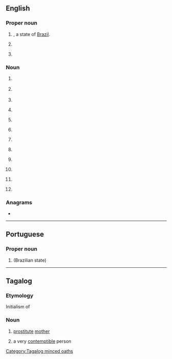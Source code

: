 {{also|Appendix:Variations of "pi"}}
==English==

===Proper noun===
{{en-proper noun}}

# {{abbreviation of|en|Piauí}}, a state of [[Brazil]].
# {{initialism of|en|[[prison|Prison]] [[industry|Industries]]|nodot=1}} {{gloss|the prison-run work program for inmates}}
# {{lb|en|colloquial|Philippines}} {{initialism of|en|[[Philippine]] [[island|Islands]]}}
#: {{ux|en|We're going back to '''the PI''' for a vacation this summer.}}

===Noun===
{{en-noun|~}}

# {{lb|en|informatics|SGML|XML}} {{initialism of|en|[[processing]] [[instruction]]}}
# {{initialism of|en|partial induction|nodot=1}} {{gloss|see [[AI]]}}
# {{initialism of|en|personal injury}}
# {{initialism of|en|politically incorrect|nodot=1}} {{gloss|see [[PC]]}}
# {{initialism of|en|principal investigator|nodot=1}} {{gloss|lead researcher on a grant-funded project}}
# {{initialism of|en|private investigator}}
# {{lb|en|biochemistry}} {{abbreviation of|en|phosphatidylinositol|nodot=1}} {{gloss|a phospholipid component of eukaryotic cell membranes, also abbreviated in PtdIns}}
# {{lb|en|pharmaceutical drug}} {{initialism of|en|protease inhibitor}}
# {{lb|en|electronics}} {{initialism of|en|power integrity}}
# {{lb|en|organic compound}} {{initialism of|en|polyimide}}
# {{abbreviation of|en|[[prohibited]] [[immigrant]]}}
# {{lb|en|fan fiction category}} {{initialism of|en|pseudoincest}}

===Anagrams===
* {{anagrams|en|a=ip|IP|Ip}}

----

==Portuguese==

===Proper noun===
{{pt-proper noun}}

# {{abbreviation of|pt|Piauí}} (Brazilian state)

----

==Tagalog==

===Etymology===
Initialism of {{m|tl|putang ina}}

===Noun===
{{head|tl|noun}}
#{{lb|tl|vulgar}} [[prostitute]] [[mother]]
#{{lb|tl|colloquial|vulgar}} a very [[contemptible]] person

[[Category:Tagalog minced oaths]]